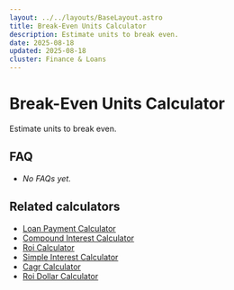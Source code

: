```yaml
---
layout: ../../layouts/BaseLayout.astro
title: Break-Even Units Calculator
description: Estimate units to break even.
date: 2025-08-18
updated: 2025-08-18
cluster: Finance & Loans
---
```




# Break-Even Units Calculator

Estimate units to break even.

<Calculator schema={schema} />

## FAQ

- _No FAQs yet._

## Related calculators
- [Loan Payment Calculator](/calculators/loan-payment-calculator/)
- [Compound Interest Calculator](/calculators/compound-interest-calculator/)
- [Roi Calculator](/calculators/roi-calculator/)
- [Simple Interest Calculator](/calculators/simple-interest-calculator/)
- [Cagr Calculator](/calculators/cagr-calculator/)
- [Roi Dollar Calculator](/calculators/roi-dollar-calculator/)

